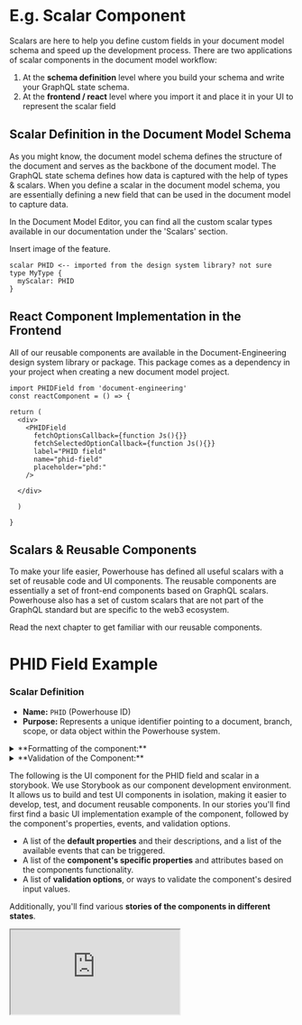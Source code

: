 
# E.g. Scalar Component

Scalars are here to help you define custom fields in your document model schema and speed up the development process.
There are two applications of scalar components in the document model workflow:

1. At the **schema definition** level where you build your schema and write your GraphQL state schema.
2. At the **frontend / react** level where you import it and place it in your UI to represent the scalar field

## Scalar Definition in the Document Model Schema

As you might know, the document model schema defines the structure of the document and serves as the backbone of the document model. The GraphQL state schema defines how data is captured with the help of types & scalars. When you define a scalar in the document model schema, you are essentially defining a new field that can be used in the document model to capture data.

In the Document Model Editor, you can find all the custom scalar types available in our documentation under the 'Scalars' section.

Insert image of the feature. 

````
scalar PHID <-- imported from the design system library? not sure
type MyType {
  myScalar: PHID
}   
````

## React Component Implementation in the Frontend

All of our reusable components are available in the Document-Engineering design system library or package.
This package comes as a dependency in your project when creating a new document model project.
````
import PHIDField from 'document-engineering'
const reactComponent = () => {

return (
  <div>
    <PHIDField
      fetchOptionsCallback={function Js(){}}
      fetchSelectedOptionCallback={function Js(){}}
      label="PHID field"
      name="phid-field"
      placeholder="phd:"
    />

  </div>
  
  )

}
````

## Scalars & Reusable Components

To make your life easier, Powerhouse has defined all useful scalars with a set of reusable code and UI components.
The reusable components are essentially a set of front-end components based on GraphQL scalars. Powerhouse also has a set of custom scalars that are not part of the GraphQL standard but are specific to the web3 ecosystem.

Read the next chapter to get familiar with our reusable components. 

# PHID Field Example

### **Scalar Definition**

- **Name:** `PHID` (Powerhouse ID)
- **Purpose:** Represents a unique identifier pointing to a document, branch, scope, or data object within the Powerhouse system.


<details>
<summary>**Formatting of the component:**</summary>
    - **Basic Notation:** `phd:<documentID>`
        - **Branch and Scope:** Optional components appended using colons `:`.
        - **Full Notation:** `phd:<documentID>:<branch>:<scope>`
            - **Branch:** Defaults to `main` if omitted.
            - **Scope:** Defaults to `public` if omitted.
    - **Data Object Reference:** `phd:<documentID>/<dataObjectID>`
    - **URL Format:** `phd://<domain>/<documentID>`
        - Example: `phd://switchboard.powerhouse.xyz/baefc2a4-f9a0-4950-8161-fd8d8cc7dea9`

**Examples of the component formatting:**
    - **Basic PHID:** `phd:baefc2a4-f9a0-4950-8161-fd8d8cc7dea9`
    - **With Branch:** `phd:baefc2a4...:draft`
    - **With Scope:** `phd:baefc2a4...::local`
    - **With Branch and Scope:** `phd:baefc2a4...:draft:local`
    - **With Data Object ID:** `phd:baefc2a4.../3cf05e40...`
</details>

<details>
<summary>**Validation of the Component:**</summary>
    - **Validate each format:**
        1. **PHID only:** Ensure the document ID is a valid UUID.
        2. **PHID with data element (OID):** Validate both the document ID and the data object ID.
        3. **PHID with branch:** Validate the document ID and check if the branch is properly formatted.
        4. **PHID with scope:** Validate the document ID and check if the scope is valid.
        5. **PHID with branch and scope:** Validate all three components: document ID, branch, and scope.
    - **Error Message Example:** "Invalid PHID format. Please check the document ID, branch, or scope."
</details>

The following is the UI component for the PHID field and scalar in a storybook.
We use Storybook as our component development environment. 
It allows us to build and test UI components in isolation, making it easier to develop, test, and document reusable components.
In our stories you'll find first find a basic UI implementation example of the component, followed by the component's properties, events, and validation options.

- A list of the **default properties** and their descriptions, and a list of the available events that can be triggered.
- A list of the **component's specific properties** and attributes based on the components functionality. 
- A list of **validation options**, or ways to validate the component's desired input values.

Additionally, you'll find various **stories of the components in different states**.

<div style={{ 
  border: '1px solid #E5E7EB', 
  borderRadius: '8px', 
  padding: '16px',
  marginBottom: '20px',
}}>
  <iframe
    src="https://storybook.powerhouse.academy/iframe.html?id=scalars-phid-field--readme&viewMode=story"
    style={{
      width: '100%',
      height: '4500px',
      border: 'none',
    }}
    title="PhidField Component Demo"
  />
</div>
